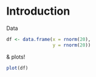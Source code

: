 # Introduction

Data

```r
df <- data.frame(x = rnorm(20),
                 y = rnorm(20))
```

& plots!

```r
plot(df)
```

